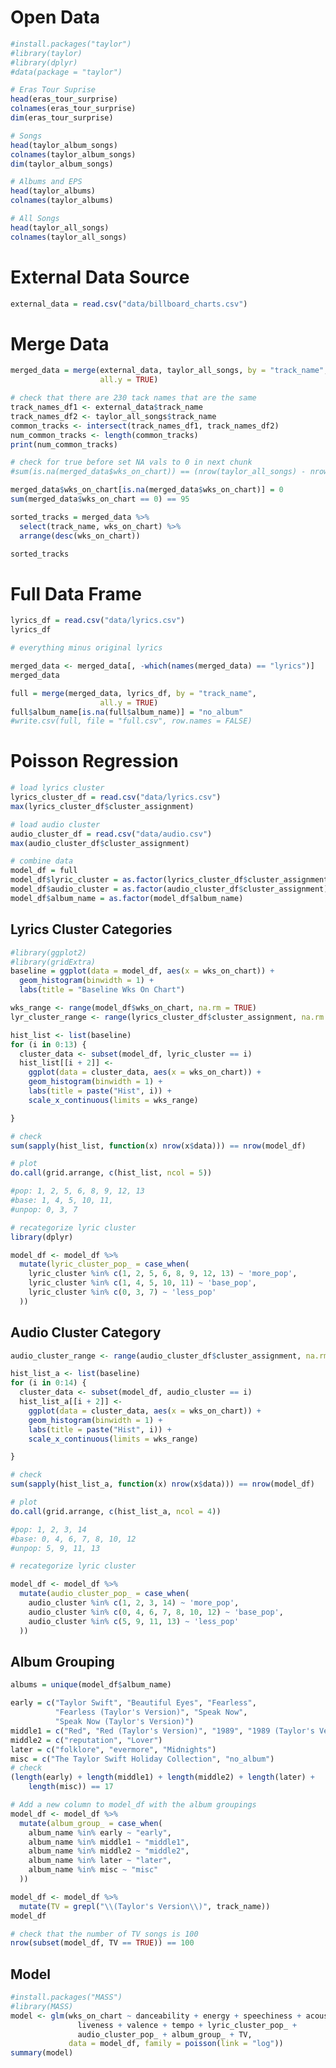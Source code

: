 # Open Data

```r
#install.packages("taylor")
#library(taylor)
#library(dplyr)
#data(package = "taylor")

# Eras Tour Suprise
head(eras_tour_surprise)
colnames(eras_tour_surprise)
dim(eras_tour_surprise)

# Songs
head(taylor_album_songs)
colnames(taylor_album_songs)
dim(taylor_album_songs)

# Albums and EPS
head(taylor_albums)
colnames(taylor_albums)

# All Songs
head(taylor_all_songs)
colnames(taylor_all_songs)

```


# External Data Source

```r
external_data = read.csv("data/billboard_charts.csv")
```

# Merge Data 


```r
merged_data = merge(external_data, taylor_all_songs, by = "track_name", 
                    all.y = TRUE)
```

```r
# check that there are 230 tack names that are the same
track_names_df1 <- external_data$track_name
track_names_df2 <- taylor_all_songs$track_name
common_tracks <- intersect(track_names_df1, track_names_df2)
num_common_tracks <- length(common_tracks)
print(num_common_tracks)
```

```r
# check for true before set NA vals to 0 in next chunk 
#sum(is.na(merged_data$wks_on_chart)) == (nrow(taylor_all_songs) - nrow(external_data))
```

```r
merged_data$wks_on_chart[is.na(merged_data$wks_on_chart)] = 0
sum(merged_data$wks_on_chart == 0) == 95
```

```r
sorted_tracks = merged_data %>%
  select(track_name, wks_on_chart) %>% 
  arrange(desc(wks_on_chart))

sorted_tracks
```

# Full Data Frame
```r
lyrics_df = read.csv("data/lyrics.csv")
lyrics_df
```

```r
# everything minus original lyrics 
```

```r
merged_data <- merged_data[, -which(names(merged_data) == "lyrics")]
merged_data
```


```r
full = merge(merged_data, lyrics_df, by = "track_name", 
                    all.y = TRUE)
full$album_name[is.na(full$album_name)] = "no_album"
#write.csv(full, file = "full.csv", row.names = FALSE)
```

# Poisson Regression 


```r
# load lyrics cluster 
lyrics_cluster_df = read.csv("data/lyrics.csv")
max(lyrics_cluster_df$cluster_assignment)

# load audio cluster 
audio_cluster_df = read.csv("data/audio.csv")
max(audio_cluster_df$cluster_assignment)

# combine data
model_df = full
model_df$lyric_cluster = as.factor(lyrics_cluster_df$cluster_assignment)
model_df$audio_cluster = as.factor(audio_cluster_df$cluster_assignment)
model_df$album_name = as.factor(model_df$album_name)
```

## Lyrics Cluster Categories 

```r
#library(ggplot2)
#library(gridExtra)
baseline = ggplot(data = model_df, aes(x = wks_on_chart)) + 
  geom_histogram(binwidth = 1) +
  labs(title = "Baseline Wks On Chart")

wks_range <- range(model_df$wks_on_chart, na.rm = TRUE)
lyr_cluster_range <- range(lyrics_cluster_df$cluster_assignment, na.rm = TRUE)

hist_list <- list(baseline)
for (i in 0:13) {
  cluster_data <- subset(model_df, lyric_cluster == i)
  hist_list[[i + 2]] <- 
    ggplot(data = cluster_data, aes(x = wks_on_chart)) +
    geom_histogram(binwidth = 1) + 
    labs(title = paste("Hist", i)) +
    scale_x_continuous(limits = wks_range) 

}

# check 
sum(sapply(hist_list, function(x) nrow(x$data))) == nrow(model_df)

# plot
do.call(grid.arrange, c(hist_list, ncol = 5))

#pop: 1, 2, 5, 6, 8, 9, 12, 13
#base: 1, 4, 5, 10, 11, 
#unpop: 0, 3, 7
```

```r
# recategorize lyric cluster
library(dplyr)

model_df <- model_df %>%
  mutate(lyric_cluster_pop_ = case_when(
    lyric_cluster %in% c(1, 2, 5, 6, 8, 9, 12, 13) ~ 'more_pop',
    lyric_cluster %in% c(1, 4, 5, 10, 11) ~ 'base_pop',
    lyric_cluster %in% c(0, 3, 7) ~ 'less_pop'
  ))

```

## Audio Cluster Category  

```r
audio_cluster_range <- range(audio_cluster_df$cluster_assignment, na.rm = TRUE)

hist_list_a <- list(baseline)
for (i in 0:14) {
  cluster_data <- subset(model_df, audio_cluster == i)
  hist_list_a[[i + 2]] <- 
    ggplot(data = cluster_data, aes(x = wks_on_chart)) +
    geom_histogram(binwidth = 1) + 
    labs(title = paste("Hist", i)) +
    scale_x_continuous(limits = wks_range) 

}

# check 
sum(sapply(hist_list_a, function(x) nrow(x$data))) == nrow(model_df)

# plot
do.call(grid.arrange, c(hist_list_a, ncol = 4))

#pop: 1, 2, 3, 14
#base: 0, 4, 6, 7, 8, 10, 12
#unpop: 5, 9, 11, 13
```

```r
# recategorize lyric cluster

model_df <- model_df %>%
  mutate(audio_cluster_pop_ = case_when(
    audio_cluster %in% c(1, 2, 3, 14) ~ 'more_pop',
    audio_cluster %in% c(0, 4, 6, 7, 8, 10, 12) ~ 'base_pop',
    audio_cluster %in% c(5, 9, 11, 13) ~ 'less_pop'
  ))

```

## Album Grouping

```r
albums = unique(model_df$album_name)

early = c("Taylor Swift", "Beautiful Eyes", "Fearless", 
          "Fearless (Taylor's Version)", "Speak Now", 
          "Speak Now (Taylor's Version)")
middle1 = c("Red", "Red (Taylor's Version)", "1989", "1989 (Taylor's Version)")
middle2 = c("reputation", "Lover")
later = c("folklore", "evermore", "Midnights")
misc = c("The Taylor Swift Holiday Collection", "no_album")
# check
(length(early) + length(middle1) + length(middle2) + length(later) + 
    length(misc)) == 17

# Add a new column to model_df with the album groupings
model_df <- model_df %>%
  mutate(album_group_ = case_when(
    album_name %in% early ~ "early",
    album_name %in% middle1 ~ "middle1",
    album_name %in% middle2 ~ "middle2",
    album_name %in% later ~ "later",
    album_name %in% misc ~ "misc"
  ))


```

```r
model_df <- model_df %>%
  mutate(TV = grepl("\\(Taylor's Version\\)", track_name))
model_df

# check that the number of TV songs is 100
nrow(subset(model_df, TV == TRUE)) == 100

```

## Model

```r
#install.packages("MASS")
#library(MASS)
model <- glm(wks_on_chart ~ danceability + energy + speechiness + acousticness + 
               liveness + valence + tempo + lyric_cluster_pop_ + 
               audio_cluster_pop_ + album_group_ + TV,
             data = model_df, family = poisson(link = "log"))
summary(model)
```


